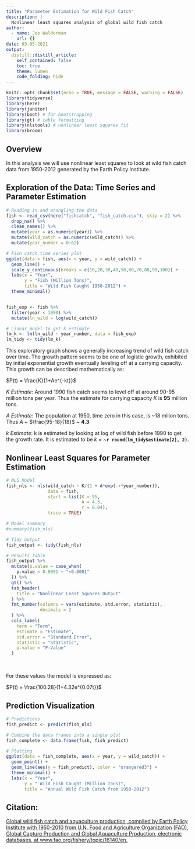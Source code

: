 ```yaml
---
title: "Parameter Estimation for Wild Fish Catch"
description: |
  Nonlinear least squares analysis of global wild fish catch
author:
  - name: Joe Walderman
    url: {}
date: 03-05-2021
output:
  distill::distill_article:
    self_contained: false
    toc: true
    theme: lumen
    code_folding: hide
---
```



```r
knitr::opts_chunk$set(echo = TRUE, message = FALSE, warning = FALSE)
library(tidyverse)
library(here)
library(janitor)
library(boot) # for bootstrapping
library(gt) # table formatting
library(nlstools) # nonlinear least squares fit
library(broom)
```
## Overview

In this analysis we will use nonlinear least squares to look at wild fish catch data from 1950-2012 generated by the Earth Policy Institute.

## Exploration of the Data: Time Series and Parameter Estimation

```r
# Reading in and wrangling the data
fish <- read_csv(here("fishcatch", "fish_catch.csv"), skip = 2) %>% 
  drop_na() %>% 
  clean_names() %>% 
  mutate(year = as.numeric(year)) %>% 
  mutate(wild_catch = as.numeric(wild_catch)) %>% 
  mutate(year_number = 0:62)

# Fish catch time series plot
ggplot(data = fish, aes(x = year, y = wild_catch)) +
  geom_line() +
  scale_y_continuous(breaks = c(10,20,30,40,50,60,70,80,90,100)) +
  labs(x = "Year",
       y = "Fish (Million Tons)",
       title = "Wild Fish Caught 1950-2012") +
  theme_minimal()


fish_exp <- fish %>% 
  filter(year < 1990) %>% 
  mutate(ln_wild = log(wild_catch))

# Linear model to get k estimate
lm_k <- lm(ln_wild ~ year_number, data = fish_exp)
lm_tidy <- tidy(lm_k)
```

This exploratory graph shows a generally increasing trend of wild fish catch over time. The growth pattern seems to be one of logistic growth, exhibited by initial exponential growth eventually leveling off at a carrying capacity. This growth can be described mathematically as:

$P(t) = \frac{K}{1+Ae^{-kt}}$

*K Estimate*: Around 1990 fish catch seems to level off at around 90-95 million tons per year. Thus the estimate for carrying capacity *K* is **95** million tons.

*A Estimate*: The population at 1950, time zero in this case, is ~18 milion tons. Thus *A* ~ $\frac{95-18}{18}$ ~ **4.3**

*k Estimate*: k is estimated by looking at log of wild fish before 1990 to get the growth rate. It is estimated to be *k* = ~**`r round(lm_tidy$estimate[2], 2)`**.

## Nonlinear Least Squares for Parameter Estimation

```r
# NLS Model
fish_nls <- nls(wild_catch ~ K/(1 + A*exp(-r*year_number)),
                data = fish,
                start = list(K = 95,
                             A = 4.3,
                             r = 0.04),
                trace = TRUE)

# Model summary
#summary(fish_nls)

# Tidy output
fish_output <- tidy(fish_nls)
```
```r
# Results Table
fish_output %>% 
  mutate(p.value = case_when(
    p.value < 0.0001 ~ "<0.0001"
  )) %>% 
  gt() %>% 
  tab_header(
    title = "Nonlinear Least Squares Output"
  ) %>% 
  fmt_number(columns = vars(estimate, std.error, statistic),
             decimals = 2
  ) %>% 
  cols_label(
    term = "Term",
    estimate = "Estimate",
    std.error = "Standard Error",
    statistic = "Statistic",
    p.value = "P-Value"
  )
```


<br>


For these values the model is expressed as: 

$P(t) = \frac{100.28}{1+4.32e^{0.07t}}$

## Prediction Visualization
```r
# Predictions
fish_predict <- predict(fish_nls)

# Combine the data frames into a single plot
fish_complete <- data.frame(fish, fish_predict)

# Plotting
ggplot(data = fish_complete, aes(x = year, y = wild_catch)) +
  geom_point() +
  geom_line(aes(y = fish_predict), color = "orangered3") +
  theme_minimal() +
  labs(x = "Year",
       y = " Wild Fish Caught (Million Tons)",
       title = "Annual Wild Fish Catch from 1950-2012")

```


## Citation:
[Global wild fish catch and aquaculture production, compiled by Earth Policy Institute with 1950-2010 from U.N. Food and Agriculture Organization (FAO), Global Capture Production and Global Aquaculture Production, electronic databases, at www.fao.org/fishery/topic/16140/en.
](https://drive.google.com/file/d/1sKjDqxbpWD7vd7Kt4tBNpl6pHEf_LnIe/view)




